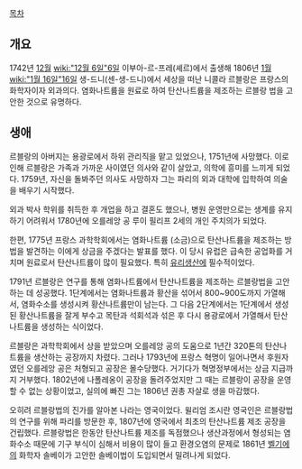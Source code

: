 [[목차]]

== 개요 ==
1742년 [[12월]] [[wiki:"12월 6일"6일]] 이부아-르-프레(셰르)에서 출생해 1806년 [[1월]] [[wiki:"1월 16일"16일]] 생-드니(센-생-드니)에서 세상을 떠난 니콜라 르블랑은 프랑스의 화학자이자 외과의다. 염화나트륨을 원료로 하여 탄산나트륨을 제조하는 르블랑 법을 고안한 것으로 유명하다.

== 생애 ==
르블랑의 아버지는 용광로에서 하위 관리직을 맡고 있었으나, 1751년에 사망했다. 이로 인해 르블랑은 가족과 가까운 사이였던 의사와 같이 살았고, 의학에 흥미를 느끼게 되었다. 1759년, 자신을 돌봐주던 의사도 사망하자 그는 파리의 외과 대학에 입학하여 의술을 배우기 시작했다.

외과 박사 학위를 취득한 후 개업을 하고 결혼도 했으나, 병원 운영만으로는 생계를 유지하기 어려워서 1780년에 오를레앙 공 루이 필리프 2세의 개인 주치의가 되었다.

한편, 1775년 프랑스 과학학회에서는 염화나트륨 (소금)으로 탄산나트륨을 제조하는 방법을 발견하는 이에게 상금을 주겠다는 발표를 했다. 이 당시 유럽은 급속한 공업화를 거치며 원료로서 탄산나트륨이 많이 필요했다. 특히 [[유리]]생산에 필수적이었다.

1791년 르블랑은 연구를 통해 염화나트륨에서 탄산나트륨을 제조하는 르블랑법을 고안하는 데 성공했다. 1단계에서는 염화나트륨과 황산을 섞어서 800~900도까지 가열해서, 염화수소를 생성시켜 황산나트륨만이 남는다. 그 다음 2단계에서는 1단계에서 생성된 황산나트륨을 잘게 부수고 목탄과 석회석과 섞은 후 다시 용광로에서 가열해서 탄산나트륨을 생성하는 식이었다.

르블랑은 과학학회에서 상을 받았으며 오를레앙 공의 도움으로 1년간 320톤의 탄산나트륨을 생산하는 공장까지 차렸다. 그러나 1793년에 프랑스 혁명이 일어나면서 후원자였던 오를레앙 공은 처형되고 공장은 몰수당했다. 거기다가 혁명정부에서는 상금 지급까지 거부했다. 1802년에 나폴레옹이 공장을 돌려주었지만 그 때는 르블랑이 공장을 운영할 수 없는 상황이었고, 실의에 빠진 그는 1806년 권총 자살로 생을 마감했다.

오히려 르블랑법의 진가를 알아본 나라는 영국이었다. 윌리엄 조시란 영국인은 르블랑법의 연구를 위해 파리를 방문한 후, 1807년에 영국에서 최초의 탄산나트륨 제조 공장을 건립했다. 르블랑법은 한동안 탄산나트륨 제조를 독점했으나 생산과정에서 형성되는 염화수소 때문에 기구 부식이 심해서 비용이 많이 들고 환경오염의 문제로 1861년 [[벨기에]]의 화학자 솔베이가 고안한 솔베이법이 도입되면서 밀려나게 되었다.
